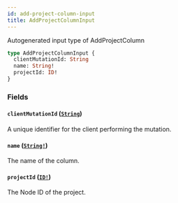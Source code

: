 ```yaml
---
id: add-project-column-input
title: AddProjectColumnInput
---
```


Autogenerated input type of AddProjectColumn

```graphql
type AddProjectColumnInput {
  clientMutationId: String
  name: String!
  projectId: ID!
}
```

### Fields

#### `clientMutationId` ([`String`](/docs/api/scalars/string))

A unique identifier for the client performing the mutation.

#### `name` ([`String!`](/docs/api/scalars/string))

The name of the column.

#### `projectId` ([`ID!`](/docs/api/scalars/id))

The Node ID of the project.
